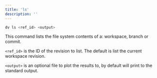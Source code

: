 ```yaml
---
title: 'ls'
description: ''
---
```


```bash
dv ls <ref_id> <output>
```

This command lists the file system contents of a: workspace, branch or commit.

`<ref_id>` is the ID of the revision to list. The default is list the current workspace revision.

`<output>` is an optional file to plot the results to, by default will print to the standard output.